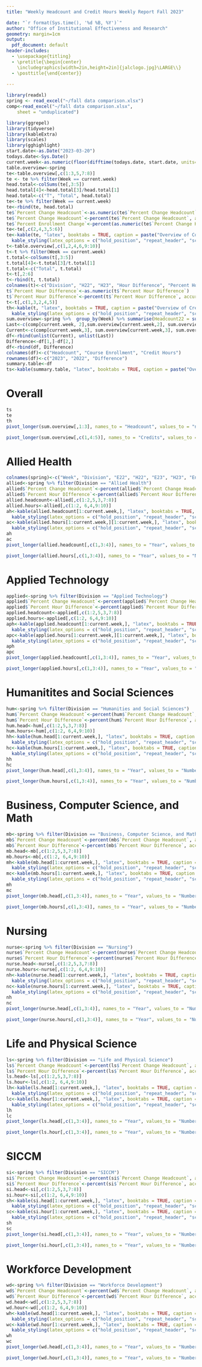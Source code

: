 ---
title: "Weekly Headcount and Credit Hours Weekly Report Fall 2023"

date: "`r format(Sys.time(), '%d %B, %Y')`"
author: "Office of Institutional Effectiveness and Research"
geometry: margin=1cm
output:
  pdf_document: default
header-includes:
  - \usepackage{titling}
  - \pretitle{\begin{center}
    \includegraphics[width=2in,height=2in]{jalclogo.jpg}\LARGE\\}
  - \posttitle{\end{center}}
  
---



```{r message=FALSE, warning=FALSE, include=FALSE}
library(readxl)
spring <- read_excel("~/fall data comparison.xlsx")
comp<-read_excel("~/fall data comparison.xlsx", 
    sheet = "unduplicated")

```

\newpage

```{r echo=FALSE, message=FALSE, warning=FALSE}
library(ggrepel)
library(tidyverse)
library(kableExtra)
library(scales)
library(gghighlight)
start.date<-as.Date("2023-03-20")
todays.date<-Sys.Date()
current.week<-as.numeric(floor(difftime(todays.date, start.date, units="weeks")))
table.overview<-spring
te<-table.overview[,c(1:3,5,7:8)]
te <- te %>% filter(Week == current.week)
head.total<-colSums(te[,3:5])
head.total[4]<-head.total[3]/head.total[1]
head.total<-c("T", "Total", head.total)
te<-te %>% filter(Week == current.week)
te<-rbind(te, head.total)
te$`Percent Change Headcount`<-as.numeric(te$`Percent Change Headcount`)
te$`Percent Change Headcount`<-percent(te$`Percent Change Headcount`, accuracy = 0.1)
te$`Percent Enrollment Change`<-percent(as.numeric(te$`Percent Change Headcount`, accuracy=0.1))
te<-te[,c(2,4,3,5:6)]
te<-kable(te, "latex", booktabs = TRUE, caption = paste("Overview of Course Course Enrollment for all divisions for week", current.week, sep = " ")) %>%
  kable_styling(latex_options = c("hold_position", "repeat_header", "scale_down", "hold_position"))
t<-table.overview[,c(1,2,4,6,9:10)]
t<-t %>% filter(Week == current.week)
t.total<-colSums(t[,3:5])
t.total[4]<-t.total[3]/t.total[1]
t.total<-c("Total", t.total)
t<-t[,2:6]
t<-rbind(t, t.total)
colnames(t)<-c("Division", "H22", "H23", "Hour Difference", "Percent Hour Difference")
t$`Percent Hour Difference`<-as.numeric(t$`Percent Hour Difference`)
t$`Percent Hour Difference`<-percent(t$`Percent Hour Difference`, accuracy = 0.1)
t<-t[,c(1,3,2,4,5)]
th<-kable(t, "latex", booktabs = TRUE, caption = paste("Overview of Credit Hours for all divisions for week", current.week, sep = " ")) %>%
  kable_styling(latex_options = c("hold_position", "repeat_header", "scale_down", "hold_position"))
sum.overview<-spring %>%  group_by(Week) %>% summarise(Headcount22 = sum(E22), Headcount23 = sum(E23), Hour22 = sum(H22), Hour23 = sum(H23))
Last<-c(comp[current.week, 2],sum.overview[current.week,2], sum.overview[current.week,4])
Current<-c(comp[current.week,3], sum.overview[current.week,3], sum.overview[current.week,5])
df<-rbind(unlist(Current), unlist(Last))
Difference<-df[1,]-df[2,]
df<-rbind(df, Difference)
colnames(df)<-c("Headcount", "Course Enrollment", "Credit Hours")
rownames(df)<-c("2023", "2022", "Difference")
summary.table<-df
ts<-kable(summary.table, "latex", booktabs = TRUE, caption = paste("Overview of Total Headcount, Course Enrollment, and Credit Hours for Week", current.week, sep = " ")) %>% kable_styling(latex_options = c("hold_position", "repeat_header", "hold_position"))
```



# Overall

```{r echo=FALSE, message=FALSE, warning=FALSE}
ts
te
th
pivot_longer(sum.overview[,1:3], names_to = "Headcount", values_to = "number", cols = Headcount22:Headcount23) %>% ggplot(aes(x=Week, y=number, col=Headcount)) + geom_point() + geom_line() + scale_x_continuous(breaks= seq(1,21, by=1)) + labs(title="Headcount Comparision Fall 2022 to Fall 2023") + labs(x="Week", y="Headcount") + scale_color_discrete(labels=c("Headcount 2022", "Headcount 2023"))+ theme(legend.position="bottom", panel.grid.minor = element_blank())

```

```{r echo=FALSE, message=FALSE, warning=FALSE}
pivot_longer(sum.overview[,c(1,4:5)], names_to = "Credits", values_to = "Number", cols = Hour22:Hour23) %>% ggplot(aes(x=Week, y=Number, col=Credits)) + geom_point() + geom_line() + scale_x_continuous(breaks= seq(1,21, by=1)) + labs(title="Credit Hour Comparision Fall 2022 to Fall 2023") + labs(x="Week", y="Credit Hours") + geom_hline(yintercept = 30493, linetype="dashed", color="blue") + annotate("text", 1, 30500, vjust = 2, label = "Goal") + scale_y_continuous(breaks = seq(0,35000,by=5000)) + scale_color_discrete(labels=c('Credit Hours 2022', 'Credit Hours 2023')) + geom_point(x=21, y=30493, color="blue")+ theme(legend.position="bottom", panel.grid.minor = element_blank())
```

\newpage

# Allied Health

```{r echo=FALSE, message=FALSE, warning=FALSE}
colnames(spring)<-c("Week", "Division", "E22", "H22", "E23", "H23", "Enrollment Diference", "Percent Change Headcount", "Hour Difference", "Percent Hour Difference")
allied<-spring %>% filter(Division == "Allied Health")
allied$`Percent Change Headcount`<-percent(allied$`Percent Change Headcount`, accuracy = 0.1)
allied$`Percent Hour DIfference`<-percent(allied$`Percent Hour Difference`, accuracy = 0.1)
allied.headcount<-allied[,c(1:2,5,3,7:8)]
allied.hours<-allied[,c(1:2, 6,4,9:10)]
ah<-kable(allied.headcount[1:current.week,], "latex", booktabs = TRUE, caption = paste("Course Enrollment of Allied Health for week", current.week, sep = " ")) %>%
  kable_styling(latex_options = c("hold_position", "repeat_header", "scale_down", "hold_position"))
ac<-kable(allied.hours[1:current.week,][1:current.week,], "latex", booktabs = TRUE, caption = paste("Credit Hours of Allied Health for week", current.week, sep = " ")) %>%
  kable_styling(latex_options = c("hold_position", "repeat_header", "scale_down", "hold_position"))
ah
ac
pivot_longer(allied.headcount[,c(1,3:4)], names_to = "Year", values_to = "Number", cols=E22:E23) %>% ggplot(aes(x=Week, y=Number, col=Year)) + geom_point() + geom_line() + scale_x_continuous(breaks= seq(1,21, by=1)) + labs(title="Course Enrollment Comparision Fall 2022 to Fall 2023", subtitle = "Allied Health") + labs(x="Week", y="Course Enrollment")+ scale_color_discrete(labels=c("Course Enrollment 2022", "Course Enrollment 2023"))+ theme(legend.position="bottom", panel.grid.minor = element_blank())
```

```{r echo=FALSE, message=FALSE, warning=FALSE}
pivot_longer(allied.hours[,c(1,3:4)], names_to = "Year", values_to = "Number", cols=H22:H23) %>% ggplot(aes(x=Week, y=Number, col=Year)) + geom_point() + geom_line() + scale_x_continuous(breaks= seq(1,21, by=1)) + labs(title="Credit Hour Comparision Fall 2022 to Fall 2023", subtitle = "Allied Health") + labs(x="Week", y="Credit Hours")+ scale_color_discrete(labels=c('Credit Hours 2022', 'Credit Hours 2023'))+ theme(legend.position="bottom", panel.grid.minor = element_blank())
```



\newpage

# Applied Technology

```{r echo=FALSE, message=FALSE, warning=FALSE}
applied<-spring %>% filter(Division == "Applied Technology")
applied$`Percent Change Headcount`<-percent(applied$`Percent Change Headcount`, accuracy = 0.1)
applied$`Percent Hour Difference`<-percent(applied$`Percent Hour Difference`, accuracy = 0.1)
applied.headcount<-applied[,c(1:2,5,3,7:8)]
applied.hours<-applied[,c(1:2, 6,4,9:10)]
aph<-kable(applied.headcount[1:current.week,], "latex", booktabs = TRUE, caption = paste("Course Enrollment of Applied Technology for week", current.week, sep = " ")) %>%
  kable_styling(latex_options = c("hold_position", "repeat_header", "scale_down", "hold_position"))
apc<-kable(applied.hours[1:current.week,][1:current.week,], "latex", booktabs = TRUE, caption = paste("Credit Hours of Applied Technology for week", current.week, sep = " ")) %>%
  kable_styling(latex_options = c("hold_position", "repeat_header", "scale_down", "hold_position"))
aph
apc
pivot_longer(applied.headcount[,c(1,3:4)], names_to = "Year", values_to = "Number", cols=E22:E23) %>% ggplot(aes(x=Week, y=Number, col=Year)) + geom_point() + geom_line() + scale_x_continuous(breaks= seq(1,21, by=1)) + labs(title="Course Enrollment Comparision Fall 2022 to Fall 2023", subtitle = "Applied Technology") + labs(x="Week", y="Course Enrollment")+ scale_color_discrete(labels=c("Course Enrollment 2022", "Course Enrollment 2023"))+ theme(legend.position="bottom", panel.grid.minor = element_blank())
```

```{r echo=FALSE, message=FALSE, warning=FALSE}
pivot_longer(applied.hours[,c(1,3:4)], names_to = "Year", values_to = "Number", cols=H22:H23) %>% ggplot(aes(x=Week, y=Number, col=Year)) + geom_point() + geom_line() + scale_x_continuous(breaks= seq(1,21, by=1)) + labs(title="Credit Hour Comparision Fall 2022 to Fall 2023", subtitle = "Applied Technology") + labs(x="Week", y="Credit Hours")+ scale_color_discrete(labels=c('Credit Hours 2022', 'Credit Hours 2023'))+ theme(legend.position="bottom", panel.grid.minor = element_blank())
```


\newpage

# Humanitites and Social Sciences

```{r echo=FALSE, message=FALSE, warning=FALSE}
hum<-spring %>% filter(Division == "Humanities and Social Sciences")
hum$`Percent Change Headcount`<-percent(hum$`Percent Change Headcount`, accuracy = 0.1)
hum$`Percent Hour Difference`<-percent(hum$`Percent Hour Difference`, accuracy = 0.1)
hum.head<-hum[,c(1:2,5,3,7:8)]
hum.hours<-hum[,c(1:2, 6,4,9:10)]
hh<-kable(hum.head[1:current.week,], "latex", booktabs = TRUE, caption = paste("Course Enrollment of Humanities and Social Sciences for week", current.week, sep = " ")) %>%
  kable_styling(latex_options = c("hold_position", "repeat_header", "scale_down", "hold_position"))
hc<-kable(hum.hours[1:current.week,], "latex", booktabs = TRUE, caption = paste("Credit Hours of Humanities and Social Sciences for week", current.week, sep = " ")) %>%
  kable_styling(latex_options = c("hold_position", "repeat_header", "scale_down", "hold_position"))
hh
hc
pivot_longer(hum.head[,c(1,3:4)], names_to = "Year", values_to = "Number", cols=E22:E23) %>% ggplot(aes(x=Week, y=Number, col=Year)) + geom_point() + geom_line() + scale_x_continuous(breaks= seq(1,21, by=1)) + labs(title="Course Enrollment Comparision Fall 2022 to Fall 2023", subtitle = "Humanities and Social Sciences") + labs(x="Week", y="Course Enrollment")+ scale_color_discrete(labels=c("Course Enrollment 2022", "Course Enrollment 2023"))+ theme(legend.position="bottom", panel.grid.minor = element_blank())
```

```{r echo=FALSE, message=FALSE, warning=FALSE}
pivot_longer(hum.hours[,c(1,3:4)], names_to = "Year", values_to = "Number", cols=H22:H23) %>% ggplot(aes(x=Week, y=Number, col=Year)) + geom_point() + geom_line() + scale_x_continuous(breaks= seq(1,21, by=1)) + labs(title="Credit Hour Comparision Fall 2022 to Fall 2023", subtitle = "Humanities and Social Sciences") + labs(x="Week", y="Credit Hours")+ scale_color_discrete(labels=c('Credit Hours 2022', 'Credit Hours 2023'))+ theme(legend.position="bottom", panel.grid.minor = element_blank())
```



\newpage

# Business, Computer Science, and Math

```{r echo=FALSE, message=FALSE, warning=FALSE}
mb<-spring %>% filter(Division == "Business, Computer Science, and Math")
mb$`Percent Change Headcount`<-percent(mb$`Percent Change Headcount`, accuracy = 0.1)
mb$`Percent Hour Difference`<-percent(mb$`Percent Hour Difference`, accuracy = 0.1)
mb.head<-mb[,c(1:2,5,3,7:8)]
mb.hours<-mb[,c(1:2, 6,4,9:10)]
mh<-kable(mb.head[1:current.week,], "latex", booktabs = TRUE, caption = paste("Course Enrollment of Business, Computer Science, and Math for week", current.week, sep = " ")) %>%
  kable_styling(latex_options = c("hold_position", "repeat_header", "scale_down", "hold_position"))
mc<-kable(mb.hours[1:current.week,], "latex", booktabs = TRUE, caption = paste("Credit Hours of Business, Computer Science, and Math for week", current.week, sep = " ")) %>%
  kable_styling(latex_options = c("hold_position", "repeat_header", "scale_down", "hold_position"))
mh
mc
pivot_longer(mb.head[,c(1,3:4)], names_to = "Year", values_to = "Number", cols=E22:E23) %>% ggplot(aes(x=Week, y=Number, col=Year)) + geom_point() + geom_line() + scale_x_continuous(breaks= seq(1,21, by=1)) + labs(title="Course Enrollment Comparision Fall 2022 to Fall 2023", subtitle = "Business, Computer Science, and Math") + labs(x="Week", y="Course Enrollment")+ scale_color_discrete(labels=c("Course Enrollment 2022", "Course Enrollment 2023"))+ theme(legend.position="bottom", panel.grid.minor = element_blank())
```

```{r echo=FALSE, message=FALSE, warning=FALSE}
pivot_longer(mb.hours[,c(1,3:4)], names_to = "Year", values_to = "Number", cols=H22:H23) %>% ggplot(aes(x=Week, y=Number, col=Year)) + geom_point() + geom_line() + scale_x_continuous(breaks= seq(1,21, by=1)) + labs(title="Credit Hour Comparision Fall 2022 to Fall 2023", subtitle = "Business, Computer Science, and Math") + labs(x="Week", y="Credit Hours")+ scale_color_discrete(labels=c('Credit Hours 2022', 'Credit Hours 2023'))+ theme(legend.position="bottom", panel.grid.minor = element_blank())
```


\newpage

# Nursing

```{r echo=FALSE, message=FALSE, warning=FALSE}
nurse<-spring %>% filter(Division == "Nursing")
nurse$`Percent Change Headcount`<-percent(nurse$`Percent Change Headcount`, accuracy = 0.1)
nurse$`Percent Hour Difference`<-percent(nurse$`Percent Hour Difference`, accuracy = 0.1)
nurse.head<-nurse[,c(1:2,5,3,7:8)]
nurse.hours<-nurse[,c(1:2, 6,4,9:10)]
nh<-kable(nurse.head[1:current.week,], "latex", booktabs = TRUE, caption = paste("Course Enrollment of Nursing for week", current.week, sep = " ")) %>%
  kable_styling(latex_options = c("hold_position", "repeat_header", "scale_down", "hold_position"))
nc<-kable(nurse.hours[1:current.week,], "latex", booktabs = TRUE, caption = paste("Credit Hours of Nursing for week", current.week, sep = " ")) %>%
  kable_styling(latex_options = c("hold_position", "repeat_header", "scale_down", "hold_position"))
nh
nc
pivot_longer(nurse.head[,c(1,3:4)], names_to = "Year", values_to = "Number", cols=E22:E23) %>% ggplot(aes(x=Week, y=Number, col=Year)) + geom_point() + geom_line() + scale_x_continuous(breaks= seq(1,21, by=1)) + labs(title="Course Enrollment Comparision Fall 2022 to Fall 2023", subtitle = "Nursing") + labs(x="Week", y="Course Enrollment")+ scale_color_discrete(labels=c("Course Enrollment 2022", "Course Enrollment 2023"))+ theme(legend.position="bottom", panel.grid.minor = element_blank())
```

```{r echo=FALSE, message=FALSE, warning=FALSE}
pivot_longer(nurse.hours[,c(1,3:4)], names_to = "Year", values_to = "Number", cols=H22:H23) %>% ggplot(aes(x=Week, y=Number, col=Year)) + geom_point() + geom_line() + scale_x_continuous(breaks= seq(1,21, by=1)) + labs(title="Credit Hour Comparision Fall 2022 to Fall 2023", subtitle = "Nursing") + labs(x="Week", y="Credit Hours")+ scale_color_discrete(labels=c('Credit Hours 2022', 'Credit Hours 2023'))+ theme(legend.position="bottom", panel.grid.minor = element_blank())
```



\newpage

# Life and Physical Science

```{r echo=FALSE, message=FALSE, warning=FALSE}
ls<-spring %>% filter(Division == "Life and Physical Science")
ls$`Percent Change Headcount`<-percent(ls$`Percent Change Headcount`, accuracy = 0.1)
ls$`Percent Hour Difference`<-percent(ls$`Percent Hour Difference`, accuracy = 0.1)
ls.head<-ls[,c(1:2,5,3,7:8)]
ls.hour<-ls[,c(1:2, 6,4,9:10)]
lh<-kable(ls.head[1:current.week,], "latex", booktabs = TRUE, caption = paste("Course Enrollment of Life and Physical Science for week", current.week, sep = " ")) %>%
  kable_styling(latex_options = c("hold_position", "repeat_header", "scale_down", "hold_position"))
lc<-kable(ls.hour[1:current.week,], "latex", booktabs = TRUE, caption = paste("Credit Hours of Life and Physical Science for week", current.week, sep = " ")) %>%
  kable_styling(latex_options = c("hold_position", "repeat_header", "scale_down", "hold_position"))
lh
lc
pivot_longer(ls.head[,c(1,3:4)], names_to = "Year", values_to = "Number", cols=E22:E23) %>% ggplot(aes(x=Week, y=Number, col=Year)) + geom_point() + geom_line() + scale_x_continuous(breaks= seq(1,21, by=1)) + labs(title="Course Enrollment Comparision Fall 2022 to Fall 2023", subtitle = "Life and Physical Science") + labs(x="Week", y="Course Enrollment")+ scale_color_discrete(labels=c("Course Enrollment 2022", "Course Enrollment 2023"))+ theme(legend.position="bottom", panel.grid.minor = element_blank())
```

```{r echo=FALSE, message=FALSE, warning=FALSE}
pivot_longer(ls.hour[,c(1,3:4)], names_to = "Year", values_to = "Number", cols=H22:H23) %>% ggplot(aes(x=Week, y=Number, col=Year)) + geom_point() + geom_line() + scale_x_continuous(breaks= seq(1,21, by=1)) + labs(title="Credit Hour Comparision Fall 2022 to Fall 2023", subtitle = "Life and Physical Science") + labs(x="Week", y="Credit Hours")+ scale_color_discrete(labels=c('Credit Hours 2022', 'Credit Hours 2023'))+ theme(legend.position="bottom", panel.grid.minor = element_blank())
```


\newpage

# SICCM

```{r echo=FALSE, message=FALSE, warning=FALSE}
si<-spring %>% filter(Division == "SICCM")
si$`Percent Change Headcount`<-percent(si$`Percent Change Headcount`, accuracy = 0.1)
si$`Percent Hour Difference`<-percent(si$`Percent Hour Difference`, accuracy = 0.1)
si.head<-si[,c(1:2,5,3,7:8)]
si.hour<-si[,c(1:2, 6,4,9:10)]
sh<-kable(si.head[1:current.week,], "latex", booktabs = TRUE, caption = paste("Course Enrollment of SICCM for week", current.week, sep = " ")) %>%
  kable_styling(latex_options = c("hold_position", "repeat_header", "scale_down", "hold_position"))
sc<-kable(si.hour[1:current.week,], "latex", booktabs = TRUE, caption = paste("Credit Hours of SICCM for week", current.week, sep = " ")) %>%
  kable_styling(latex_options = c("hold_position", "repeat_header", "scale_down", "hold_position"))
sh
sc
pivot_longer(si.head[,c(1,3:4)], names_to = "Year", values_to = "Number", cols=E22:E23) %>% ggplot(aes(x=Week, y=Number, col=Year)) + geom_point() + geom_line() + scale_x_continuous(breaks= seq(1,21, by=1)) + labs(title="Course Enrollment Comparision Fall 2022 to Fall 2023", subtitle = "SICCM") + labs(x="Week", y="Course Enrollment")+ scale_color_discrete(labels=c("Course Enrollment 2022", "Course Enrollment 2023"))+ theme(legend.position="bottom", panel.grid.minor = element_blank())
```

```{r echo=FALSE, message=FALSE, warning=FALSE}
pivot_longer(si.hour[,c(1,3:4)], names_to = "Year", values_to = "Number", cols=H22:H23) %>% ggplot(aes(x=Week, y=Number, col=Year)) + geom_point() + geom_line() + scale_x_continuous(breaks= seq(1,21, by=1)) + labs(title="Credit Hour Comparision Fall 2022 to Fall 2023", subtitle = "SICCM") + labs(x="Week", y="Credit Hours")+ scale_color_discrete(labels=c('Credit Hours 2022', 'Credit Hours 2023'))+ theme(legend.position="bottom", panel.grid.minor = element_blank())
```


\newpage

# Workforce Development

```{r echo=FALSE, message=FALSE, warning=FALSE}
wd<-spring %>% filter(Division == "Workforce Development")
wd$`Percent Change Headcount`<-percent(wd$`Percent Change Headcount`, accuracy = 0.1)
wd$`Percent Hour Difference`<-percent(wd$`Percent Hour Difference`, accuracy = 0.1)
wd.head<-wd[,c(1:2,5,3,7:8)]
wd.hour<-wd[,c(1:2, 6,4,9:10)]
wh<-kable(wd.head[1:current.week,], "latex", booktabs = TRUE, caption = paste("Course Enrollment of Workforce Development for week", current.week, sep = " ")) %>%
  kable_styling(latex_options = c("hold_position", "repeat_header", "scale_down", "hold_position"))
wc<-kable(wd.hour[1:current.week,], "latex", booktabs = TRUE, caption = paste("Credit Hours of Workforce Development for week", current.week, sep = " ")) %>%
  kable_styling(latex_options = c("hold_position", "repeat_header", "scale_down", "hold_position"))
wh
wc
pivot_longer(wd.head[,c(1,3:4)], names_to = "Year", values_to = "Number", cols=E22:E23) %>% ggplot(aes(x=Week, y=Number, col=Year)) + geom_point() + geom_line() + scale_x_continuous(breaks= seq(1,21, by=1)) + labs(title="Course Enrollment Comparision Fall 2022 to Fall 2023", subtitle = "Workforce Development") + labs(x="Week", y="Course Enrollment")+ scale_color_discrete(labels=c("Course Enrollment 2022", "Course Enrollment 2023"))+ theme(legend.position="bottom", panel.grid.minor = element_blank())
```

```{r echo=FALSE, message=FALSE, warning=FALSE}
pivot_longer(wd.hour[,c(1,3:4)], names_to = "Year", values_to = "Number", cols=H22:H23) %>% ggplot(aes(x=Week, y=Number, col=Year)) + geom_point() + geom_line() + scale_x_continuous(breaks= seq(1,21, by=1)) + labs(title="Credit Hour Comparision Fall 2022 to Fall 2023", subtitle = "Workforce Development") + labs(x="Week", y="Credit Hours")+ scale_color_discrete(labels=c('Credit Hours 2022', 'Credit Hours 2023'))+ theme(legend.position="bottom", panel.grid.minor = element_blank())
```


